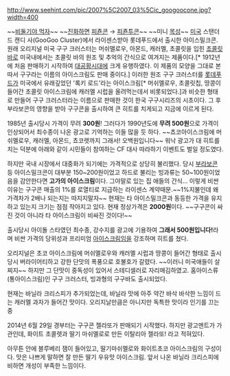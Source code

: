 http://www.seehint.com/pic/2007%5C2007_03%5Cic_googoocone.jpg?width=400

~~[[비둘기야 먹자]]~~
~~[[구구|진화하면]] [[피죤|피죤콘]] → [[피죤투|피죤투콘]]~~
~~미니 [[목성]]~~
[[미국]] 스탠더드 캔디 사(GooGoo Cluster)에서 라이센스받아 롯데푸드에서 출시한 아이스밀크콘. 원래 오리지널 미국 구구 크러스터는 머쉬맬로우, 아몬드, 캐러멜, 초콜릿을 입힌 [[초콜릿 바]]로 미국내에서는 초콜릿 바의 원조 및 추억의 간식으로 여겨지는 제품이다.[* 1912년에 처음 판매하기 시작하여 [[대공황]]시대에 크게 유행하였다. 이 제품의 모양을 그대로 본따서 구구라는 이름의 아이스크림도 판매 중이다.] 이러한 원조 구구 크러스터를 [[롯데푸드]]가 미국에서 유래깊었던 '록키 로드'라는 아이스크림[* 머쉬멜로우, 초콜릿칩, 땅콩이 들어간 초콜릿 아이스크림에 캐러멜 시럽을 올려먹는데서 비롯되었다.]과 비슷한 형태로 만들어 구구 크러스터라는 이름으로 판매한 것이 한국 구구시리즈의 시초이다. 그 후 부라보콘의 영향을 받아 구구콘을 출시하여 큰 히트를 치게되고 지금에 이르게 된다.

{{{#!html
<iframe width="420" height="315" src="//www.youtube.com/embed/x_DBWxgUSBI" frameborder="0" allowfullscreen></iframe>
}}}

1985년 출시당시 가격이 무려 '''300원'''! 그러다가 1990년도에 '''무려 500원'''으로 가격이 인상되어서 최수종이 나온 광고로 기억하는 이들 많을 듯 하다. ~~쵸코아이스크림에 머쉬멜로우, 캐러멜, 아몬드, 쵸코렛까지 그래서! 오백원입니다~~ 워낙 광고가 대 히트를 치는 덕분에 아래와 같이 시민들이 참여하는 CF 대사 따라하기 이벤트도 벌일 정도였다.

{{{#!html
<iframe width="420" height="315" src="//www.youtube.com/embed/0vSh_RhhMYY" frameborder="0" allowfullscreen></iframe>
}}}

하지만 국내 시장에서 대중화가 되기에는 가격적으로 상당히 불리했다. 당시 [[부라보콘]] 등 아이스밀크콘이 대부분 150~200원이었고 하드로 불리는 빙과류는 50~100원이었음을 감안한다면 '''고가의 아이스크림'''이다. 그야말로 있는 집 애들의 간식... 이렇게 비싼 이유는 구구콘 매출의 1%를 로열티로 지급하는 라이센스 계약때문.~~1%지불인데 왜 가격차가 2배나 되는지는 따지지말자~~ 현재는 타 아이스밀크콘과 동등한 가격을 유지하고 있는지 크기는 점점 작아지고 있다. 현재 정상가격은 '''2000원'''이다. ~~구구콘이 싸진 것이 아니라 타 아이스크림이 비싸진 것이다!~~

출시당시 아이돌 스타였던 최수종, 강수지를 광고에 기용하여 '''그래서 500원입니다!'''라며 비싼 가격의 당위성과 프리미엄 [[아이스크림]]임을 강조하며 히트를 쳤다.

오리지널은 초코 아이스크림에 머쉬멜로우와 캐러멜 시럽과 땅콩이 들어간 형태로 출시당시 버라이어티하고 강한 단맛의 폭풍으로 호불호가 갈렸다. ~~이러니 미국애들이 살찌지~~ 하지만 그 단맛이 중독성이 있어서 스테디셀러로 자리매김하였고. 홈아이스류(통아이스크림)인 구구 크러스터, 빙과형의 구구바도 출시되었다.


현재는 바닐라 크리스피가 추가되었는데, 바닐라 맛에 아주 약간 바삭 바삭한 느낌이 드는 캐러멜 과자가 들어간 맛이다. 오리지날만큼은 아니지만 독특한 맛이라 인기를 끄는 중

2014년 6월 29일 경부터는 구구콘 젤라또가 판매되기 시작했다. 하지만 광고멘트가 가관인데, 화이트 초콜렛과 딸기 마쉬멜로로 만든 이탈리아 젤라또! 라고 적혀있다.

아무튼 안에 블루베리 잼이 들어있고, 딸기마쉬멜로와 화이트초코 아이스크림의 구성이다. 맛은 나쁘게 말하면 잘 만든 딸기 우유맛 아이스크림. 앞서 나온 바닐라 크리스피에 비하면 개성이 부족한 느낌이다.
